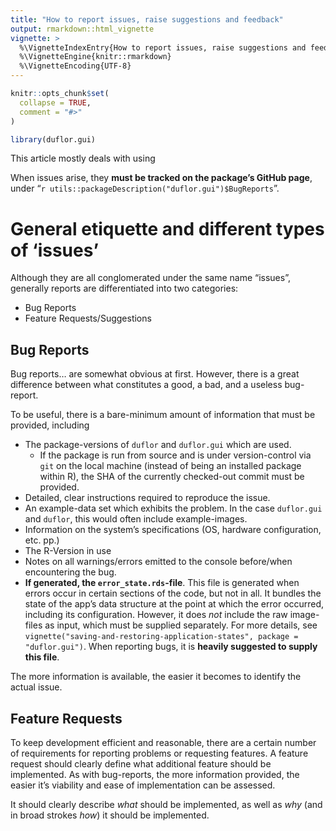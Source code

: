 ---
title: "How to report issues, raise suggestions and feedback"
output: rmarkdown::html_vignette
vignette: >
  %\VignetteIndexEntry{How to report issues, raise suggestions and feedback}
  %\VignetteEngine{knitr::rmarkdown}
  %\VignetteEncoding{UTF-8}
---

```{r, include = FALSE}
knitr::opts_chunk$set(
  collapse = TRUE,
  comment = "#>"
)
```

```{r setup}
library(duflor.gui)
```

This article mostly deals with using 


When issues arise, they **must be tracked on the package's GitHub page**, under "`r utils::packageDescription("duflor.gui")$BugReports`".

# General etiquette and different types of 'issues'

Although they are all conglomerated under the same name "issues", generally reports are differentiated into two categories:

- Bug Reports
- Feature Requests/Suggestions

## Bug Reports

Bug reports... are somewhat obvious at first. However, there is a great difference between what constitutes a good, a bad, and a useless bug-report.

To be useful, there is a bare-minimum amount of information that must be provided, including

- The package-versions of `duflor` and `duflor.gui` which are used.
   - If the package is run from source and is under version-control via `git` on the local machine (instead of being an installed package within R), the SHA of the currently checked-out commit must be provided.
- Detailed, clear instructions required to reproduce the issue.
- An example-data set which exhibits the problem. In the case `duflor.gui` and `duflor`, this would often include example-images.
- Information on the system's specifications (OS, hardware configuration, etc. pp.)
- The R-Version in use
- Notes on all warnings/errors emitted to the console before/when encountering the bug.
- **If generated, the `error_state.rds`-file**. This file is generated when errors occur in certain sections of the code, but not in all. It bundles the state of the app's data structure at the point at which the error occurred, including its configuration. However, it does _not_ include the raw image-files as input, which must be supplied separately. For more details, see `vignette("saving-and-restoring-application-states", package = "duflor.gui")`. When reporting bugs, it is **heavily suggested to supply this file**.

The more information is available, the easier it becomes to identify the actual issue.


## Feature Requests

To keep development efficient and reasonable, there are a certain number of requirements for reporting problems or requesting features.
A feature request should clearly define what additional feature should be implemented. As with bug-reports, the more information provided, the easier it's viability and ease of implementation can be assessed.

It should clearly describe _what_ should be implemented, as well as _why_ (and in broad strokes _how_) it should be implemented.
